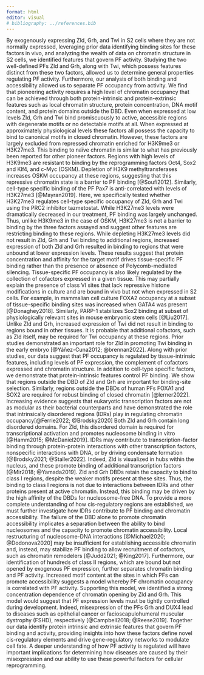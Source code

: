 ```yaml
---
format: html
editor: visual
# bibliography: ../references.bib
---
```


By exogenously expressing Zld, Grh, and Twi in S2 cells where they are not normally expressed, leveraging prior data identifying binding sites for these factors in vivo, and analyzing the wealth of data on chromatin structure in S2 cells, we identified features that govern PF activity.
Studying the two well-defined PFs Zld and Grh, along with Twi, which possess features distinct from these two factors, allowed us to determine general properties regulating PF activity.
Furthermore, our analysis of both binding and accessibility allowed us to separate PF occupancy from activity.
We find that pioneering activity requires a high level of chromatin occupancy that can be achieved through both protein-intrinsic and protein-extrinsic features such as local chromatin structure, protein concentration, DNA motif content, and protein domains outside the DBD.
Even when expressed at low levels Zld, Grh and Twi bind promiscuously to active, accessible regions with degenerate motifs or no detectable motifs at all.
When expressed at approximately physiological levels these factors all possess the capacity to bind to canonical motifs in closed chromatin.
However, these factors are largely excluded from repressed chromatin enriched for H3K9me3 or H3K27me3.
This binding to naïve chromatin is similar to what has previously been reported for other pioneer factors.
Regions with high levels of H3K9me3 are resistant to binding by the reprogramming factors Oct4, Sox2 and Klf4, and c-Myc (OSKM).
Depletion of H3K9 methyltransferases increases OSKM occupancy at these regions, suggesting that this repressive chromatin state is a barrier to PF binding [@Soufi2012].
Similarly, cell-type specific binding of the PF Pax7 is anti-correlated with levels of H3K27me3 [@Mayran2019].
Here, we specifically tested whether H3K27me3 regulates cell-type specific occupancy of Zld, Grh and Twi using the PRC2 inhibitor tazmetostat.
While H3K27me3 levels were dramatically decreased in our treatment, PF binding was largely unchanged.
Thus, unlike H3K9me3 in the case of OSKM, H3K27me3 is not a barrier to binding by the three factors assayed and suggest other features are restricting binding to these regions.
While depleting H3K27me3 levels did not result in Zld, Grh and Twi binding to additional regions, increased expression of both Zld and Grh resulted in binding to regions that were unbound at lower expression levels.
These results suggest that protein concentration and affinity for the target motif drives tissue-specific PF binding rather than the presence or absence of Polycomb-mediated silencing.
Tissue-specific PF occupancy is also likely regulated by the collection of cofactors expressed in a given tissue.
This may partially explain the presence of class VI sites that lack repressive histone modifications in culture and are bound in vivo but not when expressed in S2 cells.
For example, in mammalian cell culture FOXA2 occupancy at a subset of tissue-specific binding sites was increased when GATA4 was present [@Donaghey2018].
Similarly, PARP-1 stabilizes Sox2 binding at subset of physiologically relevant sites in mouse embryonic stem cells [@Liu2017].
Unlike Zld and Grh, increased expression of Twi did not result in binding to regions bound in other tissues.
It is probable that additional cofactors, such as Zld itself, may be required for Twi occupancy at these regions.
Prior studies demonstrated an important role for Zld in promoting Twi binding in the early embryo [@Yáñez-Cuna2012; @brennan2022].
Along with prior studies, our data suggest that PF occupancy is regulated by tissue-intrinsic features, including levels of PF expression, the complement of cofactors expressed and chromatin structure.
In addition to cell-type specific factors, we demonstrate that protein-intrinsic features control PF binding.
We show that regions outside the DBD of Zld and Grh are important for binding-site selection.
Similarly, regions outside the DBDs of human PFs FOXA1 and SOX2 are required for robust binding of closed chromatin [@lerner2022].
Increasing evidence suggests that eukaryotic transcription factors are not as modular as their bacterial counterparts and have demonstrated the role that intrinsically disordered regions (IDRs) play in regulating chromatin occupancy[@Ferrie2022; @Brodsky2020] Both Zld and Grh contain long disordered domains.
For Zld, this disordered domain is required for transcriptional activation and promotes nucleosome binding in vitro [@Hamm2015; @McDaniel2019].
IDRs may contribute to transcription-factor binding through protein-protein interactions with other transcription factors, nonspecific interactions with DNA, or by driving condensate formation [@Brodsky2021; @Staller2022].
Indeed, Zld is visualized in hubs within the nucleus, and these promote binding of additional transcription factors [@Mir2018; @Yamada2019].
Zld and Grh DBDs retain the capacity to bind to class I regions, despite the weaker motifs present at these sites.
Thus, the binding to class I regions is not due to interactions between IDRs and other proteins present at active chromatin.
Instead, this binding may be driven by the high affinity of the DBDs for nucleosome-free DNA.
To provide a more complete understanding of how cis-regulatory regions are established, we must further investigate how IDRs contribute to PF binding and chromatin accessibility.
The failure of the DBD alone to promote chromatin accessibility implicates a separation between the ability to bind nucleosomes and the capacity to promote chromatin accessibility.
Local restructuring of nucleosome-DNA interactions [@Michael2020; @Dodonova2020] may be insufficient for establishing accessible chromatin and, instead, may stabilize PF binding to allow recruitment of cofactors, such as chromatin remodelers [@Judd2021; @King2017].
Furthermore, our identification of hundreds of class II regions, which are bound but not opened by exogenous PF expression, further separates chromatin binding and PF activity.
Increased motif content at the sites in which PFs can promote accessibility suggests a model whereby PF chromatin occupancy is correlated with PF activity.
Supporting this model, we identified a strong concentration dependence of chromatin opening by Zld and Grh.
This model would suggest that PF expression levels must be tightly controlled during development.
Indeed, misexpression of the PFs Grh and DUX4 lead to diseases such as epithelial cancer or facioscapulohumeral muscular dystrophy (FSHD), respectively [@Campbell2018; @Reese2019].
Together our data identify protein intrinsic and extrinsic features that govern PF binding and activity, providing insights into how these factors define novel cis-regulatory elements and drive gene-regulatory networks to modulate cell fate.
A deeper understanding of how PF activity is regulated will have important implications for determining how diseases are caused by their misexpression and our ability to use these powerful factors for cellular reprogramming.
